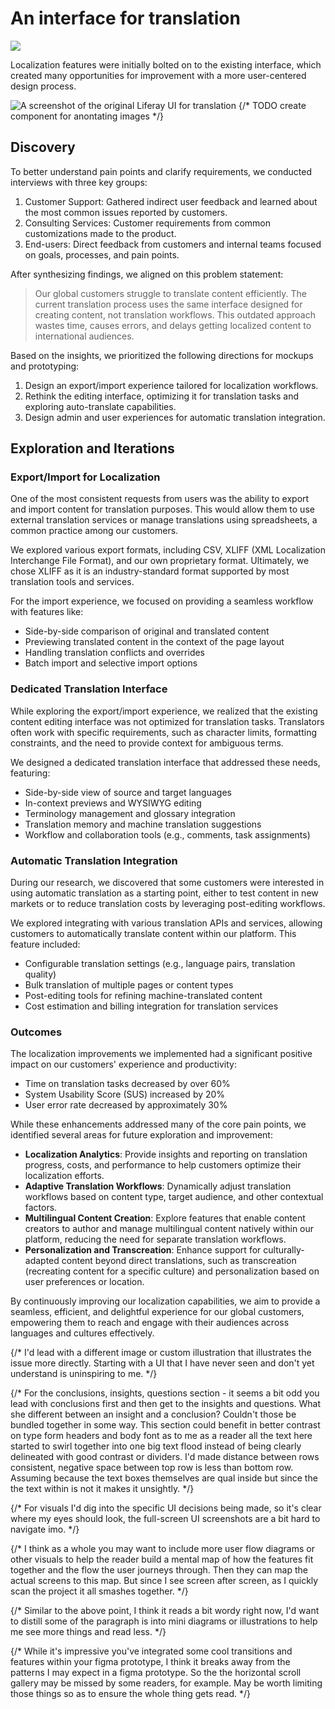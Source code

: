 
# An interface for translation

<Summary 
  context={'One of Lifery’s core features is content management. Many of our customers operate globally and need to provide content in multiple languages to serve their audiences effectively.'}
  contributions={['User Research','Product Strategy', 'User Experience', 'Interaction Design']} 
  impact={['60% decrease in time spent on translation tasks', '20% increase in the System Usability Score (SUS)', '30% reduction in user error rates']} 
/>


<div className="bgBlender">
  <Image
    src={{
      light: '/projects/translation/cover-light.jpg',
      dark: '/projects/translation/cover-dark.jpg',
    }}
    width={1080}
    height={800}
  />
</div>

Localization features were initially bolted on to the existing interface, which created many opportunities for improvement with a more user-centered design process.

![A screenshot of the original Liferay UI for translation](/projects/translation/before.png 'The original UI for viewing a translation')
{/* TODO create component for anontating images */}

## Discovery

To better understand pain points and clarify requirements, we conducted interviews with three key groups:

1. Customer Support: Gathered indirect user feedback and learned about the most common issues reported by customers.
1. Consulting Services: Customer requirements from common customizations made to the product.
1. End-users: Direct feedback from customers and internal teams focused on goals, processes, and pain points.

After synthesizing findings, we aligned on this problem statement:

> Our global customers struggle to translate content efficiently. The current translation process uses the same interface designed for creating content, not translation workflows. This outdated approach wastes time, causes errors, and delays getting localized content to international audiences.

Based on the insights, we prioritized the following directions for mockups and prototyping:

1. Design an export/import experience tailored for localization workflows.
1. Rethink the editing interface, optimizing it for translation tasks and exploring auto-translate capabilities.
1. Design admin and user experiences for automatic translation integration.

## Exploration and Iterations

### Export/Import for Localization

One of the most consistent requests from users was the ability to export and import content for translation purposes. This would allow them to use external translation services or manage translations using spreadsheets, a common practice among our customers.

We explored various export formats, including CSV, XLIFF (XML Localization Interchange File Format), and our own proprietary format. Ultimately, we chose XLIFF as it is an industry-standard format supported by most translation tools and services.

For the import experience, we focused on providing a seamless workflow with features like:

- Side-by-side comparison of original and translated content
- Previewing translated content in the context of the page layout
- Handling translation conflicts and overrides
- Batch import and selective import options

### Dedicated Translation Interface

While exploring the export/import experience, we realized that the existing content editing interface was not optimized for translation tasks. Translators often work with specific requirements, such as character limits, formatting constraints, and the need to provide context for ambiguous terms.

We designed a dedicated translation interface that addressed these needs, featuring:

- Side-by-side view of source and target languages
- In-context previews and WYSIWYG editing
- Terminology management and glossary integration
- Translation memory and machine translation suggestions
- Workflow and collaboration tools (e.g., comments, task assignments)

### Automatic Translation Integration

During our research, we discovered that some customers were interested in using automatic translation as a starting point, either to test content in new markets or to reduce translation costs by leveraging post-editing workflows.

We explored integrating with various translation APIs and services, allowing customers to automatically translate content within our platform. This feature included:

- Configurable translation settings (e.g., language pairs, translation quality)
- Bulk translation of multiple pages or content types
- Post-editing tools for refining machine-translated content
- Cost estimation and billing integration for translation services

### Outcomes

The localization improvements we implemented had a significant positive impact on our customers' experience and productivity:

- Time on translation tasks decreased by over 60%
- System Usability Score (SUS) increased by 20%
- User error rate decreased by approximately 30%

While these enhancements addressed many of the core pain points, we identified several areas for future exploration and improvement:

- **Localization Analytics**: Provide insights and reporting on translation progress, costs, and performance to help customers optimize their localization efforts.
- **Adaptive Translation Workflows**: Dynamically adjust translation workflows based on content type, target audience, and other contextual factors.
- **Multilingual Content Creation**: Explore features that enable content creators to author and manage multilingual content natively within our platform, reducing the need for separate translation workflows.
- **Personalization and Transcreation**: Enhance support for culturally-adapted content beyond direct translations, such as transcreation (recreating content for a specific culture) and personalization based on user preferences or location.

By continuously improving our localization capabilities, we aim to provide a seamless, efficient, and delightful experience for our global customers, empowering them to reach and engage with their audiences across languages and cultures effectively.

{/* I'd lead with a different image or custom illustration that illustrates the issue more directly. Starting with a UI that I have never seen and don't yet understand is uninspiring to me. */}

{/* For the conclusions, insights, questions section - it seems a bit odd you lead with conclusions first and then get to the insights and questions. What she different between an insight and a conclusion? Couldn't those be bundled together in some way. This section could benefit in better contrast on type form headers and body font as to me as a reader all the text here started to swirl together into one big text flood instead of being clearly delineated with good contrast or dividers. I'd made distance between rows consistent, negative space between top row is less than bottom row. Assuming because the text boxes themselves are qual inside but since the the text within is not it makes it unsightly. */}

{/* For visuals I'd dig into the specific UI decisions being made, so it's clear where my eyes should look, the full-screen UI screenshots are a bit hard to navigate imo. */}

{/* I think as a whole you may want to include more user flow diagrams or other visuals to help the reader build a mental map of how the features fit together and the flow the user journeys through. Then they can map the actual screens to this map. But since I see screen after screen, as I quickly scan the project it all smashes together. */}

{/* Similar to the above point, I think it reads a bit wordy right now, I'd want to distill some of the paragraph is into mini diagrams or illustrations to help me see more things and read less. */}

{/* While it's impressive you've integrated some cool transitions and features within your figma prototype, I think it breaks away from the patterns I may expect in a figma prototype. So the the horizontal scroll gallery may be missed by some readers, for example. May be worth limiting those things so as to ensure the whole thing gets read. */}
